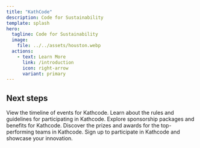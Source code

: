 ```yaml
---
title: "KathCode"
description: Code for Sustainability
template: splash
hero:
  tagline: Code for Sustainability
  image:
    file: ../../assets/houston.webp
  actions:
    - text: Learn More
      link: /introduction
      icon: right-arrow
      variant: primary
---
```



## Next steps

<CardGrid stagger>
  <Card title="Event Timeline" icon="calendar" link>
    View the timeline of events for Kathcode.
  </Card>
  <Card title="Rulebook" icon="book">
    Learn about the rules and guidelines for participating in Kathcode.
  </Card>
  <Card title="Sponsorship Opportunities" icon="handshake">
    Explore sponsorship packages and benefits for Kathcode.
  </Card>
  <Card title="Prizes" icon="gift">
    Discover the prizes and awards for the top-performing teams in Kathcode.
  </Card>
  <Card title="Register Now" icon="user-plus">
    Sign up to participate in Kathcode and showcase your innovation.
  </Card>
</CardGrid>
